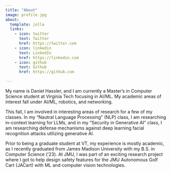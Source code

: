 ```yaml
---
title: "About"
image: profile.jpg
about:
  template: jolla
  links:
    - icon: twitter
      text: Twitter
      href: https://twitter.com
    - icon: linkedin
      text: LinkedIn
      href: https://linkedin.com
    - icon: github
      text: Github
      href: https://github.com

---
```


My name is Daniel Hassler, and I am currently a Master's in Computer Science student at Virginia Tech focusing in AI/ML. My academic areas of interest fall under AI/ML, robotics, and networking. 

This fall, I am involved in interesting areas of research for a few of my classes. In my "Nautral Language Processing" (NLP) class, I am researching in-context learning for LLMs, and in my "Security in Generative AI" class, I am researching defense mechanisms against deep learning facial recognition attacks utilizing generative AI.

Prior to being a graduate student at VT, my experience is mostly academic, as I recently graduated from James Madison University with my B.S. in Computer Science ('23). At JMU, I was part of an exciting research project where I got to help design safety features for the JMU Autonomous Golf Cart (JACart) with ML and computer vision technologies.
